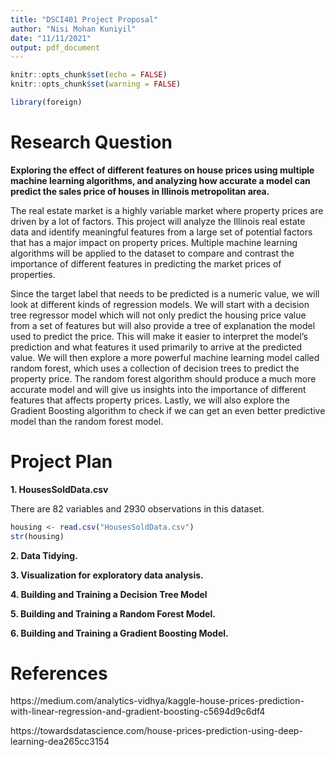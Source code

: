 ---
title: "DSCI401 Project Proposal"
author: "Nisi Mohan Kuniyil"
date: "11/11/2021"
output: pdf_document
---

```{r setup, include=FALSE}
knitr::opts_chunk$set(echo = FALSE)
knitr::opts_chunk$set(warning = FALSE)
```

```{r,echo=FALSE}
library(foreign)

```


# Research Question

**Exploring the effect of different features on house prices using multiple machine learning algorithms, and analyzing how accurate a model can predict the sales price of houses in Illinois metropolitan area.**



The real estate market is a highly variable market where property prices are driven by a lot of factors. This project will analyze the Illinois real estate data and identify meaningful features from a large set of potential factors that has a major impact on property prices. Multiple machine learning algorithms will be applied to the dataset to compare and contrast the importance of different features in predicting the market prices of properties.

Since the target label that needs to be predicted is a numeric value, we will look at different kinds of regression models. We will start with a decision tree regressor model which will not only predict the housing price value from a set of features but will also provide a tree of explanation the model used to predict the price. This will make it easier to interpret the model's prediction and what features it used primarily to arrive at the predicted value. We will then explore a more powerful machine learning model called random forest, which uses a collection of decision trees to predict the property price. The random forest algorithm should produce a much more accurate model and will give us insights into the importance of different features that affects property prices. Lastly, we will also explore the Gradient Boosting algorithm to check if we can get an even better predictive model than the random forest model.



# Project Plan

**1. HousesSoldData.csv**

There are 82 variables and 2930 observations in this dataset. 


```{r,echo=FALSE}



housing <- read.csv("HousesSoldData.csv")
str(housing)
```


**2. Data Tidying.**

    
**3. Visualization for exploratory data analysis.**   

    
**4. Building and Training a Decision Tree Model**

    
**5. Building and Training a Random Forest Model.**

    
**6. Building and Training a Gradient Boosting Model.**

   



# References 

https://medium.com/analytics-vidhya/kaggle-house-prices-prediction-with-linear-regression-and-gradient-boosting-c5694d9c6df4

https://towardsdatascience.com/house-prices-prediction-using-deep-learning-dea265cc3154




